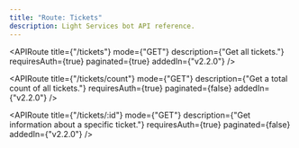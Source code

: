 ```yaml
---
title: "Route: Tickets"
description: Light Services bot API reference.
---
```



<APIRoute
	title={"/tickets"}
	mode={"GET"}
	description={"Get all tickets."}
	requiresAuth={true}
	paginated={true}
	addedIn={"v2.2.0"}
/>

<APIRoute
	title={"/tickets/count"}
	mode={"GET"}
	description={"Get a total count of all tickets."}
	requiresAuth={true}
	paginated={false}
	addedIn={"v2.2.0"}
/>

<APIRoute
	title={"/tickets/:id"}
	mode={"GET"}
	description={"Get information about a specific ticket."}
	requiresAuth={true}
	paginated={false}
	addedIn={"v2.2.0"}
/>
